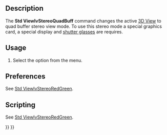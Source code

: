 <languages/>

{{Docnav
|[[Std_ViewIvStereoRedGreen|ViewIvStereoRedGreen]]
|[[Std_ViewIvStereoInterleavedRows|ViewIvStereoInterleavedRows]]
|[[Std_View_Menu|Std View Menu]]
|IconL=Std_ViewIvStereoRedGreen.svg
|IconR=Std_ViewIvStereoInterleavedRows.svg
|IconC=Freecad.svg
}}

{{GuiCommand
|Name=Std ViewIvStereoQuadBuff
|MenuLocation=View → Stereo → Stereo Quad Buffer
|Workbenches=All
|SeeAlso=[[Std_ViewIvStereoRedGreen|Std ViewIvStereoRedGreen]], [[Std_ViewIvStereoInterleavedRows|Std ViewIvStereoInterleavedRows]], [[Std_ViewIvStereoInterleavedColumns|Std ViewIvStereoInterleavedColumns]], [[Std_ViewIvStereoOff|Std ViewIvStereoOff]]
}}

==Description==

The '''Std ViewIvStereoQuadBuff''' command changes the active [[3D_View|3D View]] to quad buffer stereo view mode. To use this stereo mode a special graphics card, a special display and [https://en.wikipedia.org/wiki/Active_shutter_3D_system shutter glasses] are requires.

==Usage==

# Select the {{MenuCommand|View → Stereo → [[Image:Std_ViewIvStereoQuadBuff.svg|16px]] Stereo Quad Buffer}} option from the menu.

==Preferences==

See [[Std_ViewIvStereoRedGreen#Preferences|Std ViewIvStereoRedGreen]].

==Scripting==

See [[Std_ViewIvStereoRedGreen#Scripting|Std ViewIvStereoRedGreen]].


{{Docnav
|[[Std_ViewIvStereoRedGreen|ViewIvStereoRedGreen]]
|[[Std_ViewIvStereoInterleavedRows|ViewIvStereoInterleavedRows]]
|[[Std_View_Menu|Std View Menu]]
|IconL=Std_ViewIvStereoRedGreen.svg
|IconR=Std_ViewIvStereoInterleavedRows.svg
|IconC=Freecad.svg
}}

{{Std_Base_navi{{#translation:}}}}
{{Userdocnavi{{#translation:}}}}